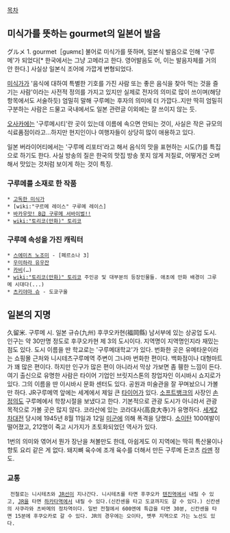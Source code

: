 [[목차]]
== 미식가를 뜻하는 gourmet의 일본어 발음 ==
グルメ
1. gourmet［guʀmε]
불어로 미식가를 뜻하며, 일본식 발음으로 인해 '구루메'가 되었다[* 한국에서는 그냥 고메라고 한다. 영어발음도 어, 이는 발음자체를 거의 안 한다.] 사실상 일본식 조어에 가깝게 변형되었다. 

[[미식가]]가 '음식에 대하여 특별한 기호를 가진 사람 또는 좋은 음식을 찾아 먹는 것을 즐기는 사람'이라는 사전적 정의를 가지고 있지만 실제로 전자의 의미로 많이 쓰이며(해당 항목에서도 서술하듯) 엄밀히 말해 구루메는 후자의 의미에 더 가깝다..지만 딱히 엄밀히 구분하는 사람은 드물고 국내에서도 일본 관련글 이외에는 잘 쓰이지 않는 듯.

[[오사카]]에는 '구루메시티'란 곳이 있는데 이름에 속으면 안되는 것이, 사실은 작은 규모의 식료품점이라고...하지만 현지인이나 여행자들이 상당히 많이 애용하고 있다.

일본 버라이어티에서는 '구루메 리포터'라고 해서 음식의 맛을 표현하는 시도(?)를 특집으로 하기도 한다. 사실 방송의 질은 한국의 맛집 방송 못지 않게 저질로, 어떻게건 오버해서 맛있는 것처럼 보이게 하는 것이 특징.
=== 구루메를 소재로 한 작품 ===
 * [[고독한 미식가]] 
 * [wiki:"구르메 레이스" 구루메 레이스]
 * [[바카우맛! B급 구루메 서바이벌!!]]
 * [[wiki:"토리코(만화)" 토리코]]
=== 구루메 속성을 가진 캐릭터 ===
 * [[스에미츠 노조미]] - [페르소나 3]
 * [[우미하라 유우잔]]
 * [[카비]](…)
 * [[wiki:"토리코(만화)" 토리코]] 주인공 및 대부분의 등장인물들. 애초에 만화 배경이 그루메 시대다(...)
 * [[츠키야마 슈]] - 도쿄구울
== 일본의 지명 ==
久留米. 구루메 시.
일본 규슈(九州) 후쿠오카현(福岡縣) 남서부에 있는 상공업 도시. 인구는 약 30만명 정도로 후쿠오카현 제 3의 도시이다. 지역명이 지역명인지라 재밌는 점도 있다. 도시 이름을 딴 학교로는 '구루메대학교'가 있다. 번화한 곳은 유메타운이라는 쇼핑몰 근처와 니시테츠구루메역 주변이 그나마 번화한 편이다. 백화점이나 대형마트가 꽤 많은 편이다. 하지만 인구가 많은 편이 아니라서 막상 가보면 좀 휑한 느낌이 든다. 여기 출신으로 유명한 사람은 타이어 기업인 브릿지스톤의 창업자인 이시바시 쇼지로가 있다. 그의 이름을 딴 이시바시 문화 센터도 있다. 공원과 미술관을 잘 꾸며놨으니 가볼만 하다. JR구루메역 앞에는 세계에서 제일 큰 [[타이어]]가 있다. [[소프트뱅크]]의 사장인 [[손정의]]도 구루메에서 학창시절을 보냈다고 한다. 기본적으로 관광 도시가 아니라서 관광 목적으로 가볼 곳은 많지 않다. 코라산에 있는 코라대사(高良大寺)가 유명하다. [[세계2차대전]] 당시에 1945년 8월 11일과 12일 [[미군]]에 의해 폭격을 당했다. [[소이탄]] 100여발이 떨어졌고, 212명이 죽고 시가지가 초토화되었던 역사가 있다.

1번의 의미와 엮어서 뭔가 장난을 쳐볼만도 한데, 아쉽게도 이 지역에는 딱히 특산물이나 향토 요리 같은 게 없다. 돼지뼈 육수에 조개 육수를 더해서 만든 구루메 돈코츠 [[라멘]] 정도. 
=== 교통 ===
  전철로는 니시테츠와 [[JR]]선이 지나간다. 니시테츠를 타면 후쿠오카 [[텐진역]]에서 내릴 수 있고, [[JR]]을 타면 [[하카타역]]에서 내릴 수 있다.(신칸센을 타고 도쿄까지도 갈 수 있다.) 신칸센의 사쿠라와 츠바메의 정차역이다. 일반 전철에서 600엔에 특급을 타면 30분, 신칸센을 타면 15분에 후쿠오카로 갈 수 있다. JR의 경우에는 오이타, 벳푸 지역으로 가는 노선도 있다.


